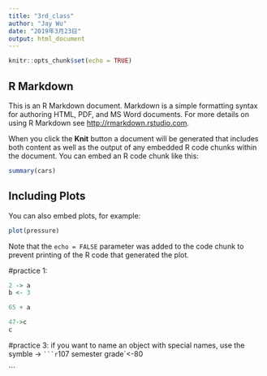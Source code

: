 ```yaml
---
title: "3rd_class"
author: "Jay Wu"
date: "2019年3月23日"
output: html_document
---
```


```r
knitr::opts_chunk$set(echo = TRUE)
```

## R Markdown

This is an R Markdown document. Markdown is a simple formatting syntax for authoring HTML, PDF, and MS Word documents. For more details on using R Markdown see <http://rmarkdown.rstudio.com>.

When you click the **Knit** button a document will be generated that includes both content as well as the output of any embedded R code chunks within the document. You can embed an R code chunk like this:

```r
summary(cars)
```

## Including Plots

You can also embed plots, for example:

```r
plot(pressure)
```

Note that the `echo = FALSE` parameter was added to the code chunk to prevent printing of the R code that generated the plot.

#practice 1:
```r
2 -> a
b <- 3

65 + a
```


```r
47->c
c
```
#practice 3: if you want to name an object with special names, use the symble -> `
```r
`107 semester grade`<-80

```




